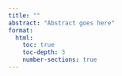 ```yaml
---
title: ""
abstract: "Abstract goes here"
format: 
  html:
    toc: true
    toc-depth: 3
    number-sections: true
---
```


